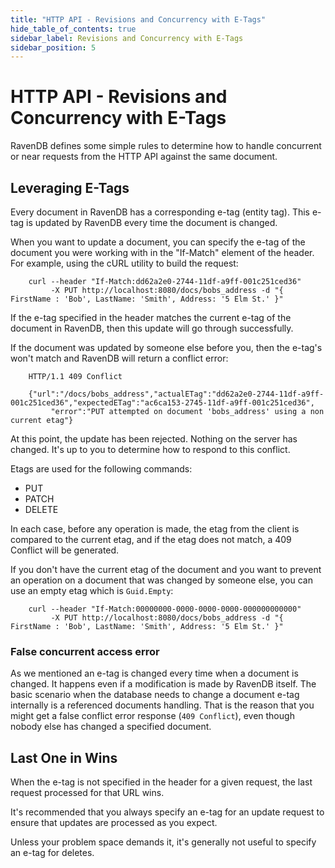 ```yaml
---
title: "HTTP API - Revisions and Concurrency with E-Tags"
hide_table_of_contents: true
sidebar_label: Revisions and Concurrency with E-Tags
sidebar_position: 5
---
```



# HTTP API - Revisions and Concurrency with E-Tags
RavenDB defines some simple rules to determine how to handle concurrent or near requests from the HTTP API against the same document. 

## Leveraging E-Tags

Every document in RavenDB has a corresponding e-tag (entity tag). This e-tag is updated by RavenDB every time the document is changed.

When you want to update a document, you can specify the e-tag of the document you were working with in the "If-Match" element of the header. For example, using the cURL utility to build the request: 

```plain 
    curl --header "If-Match:dd62a2e0-2744-11df-a9ff-001c251ced36"
         -X PUT http://localhost:8080/docs/bobs_address -d "{ FirstName : 'Bob', LastName: 'Smith', Address: '5 Elm St.' }"
```

If the e-tag specified in the header matches the current e-tag of the document in RavenDB, then this update will go through successfully.

If the document was updated by someone else before you, then the e-tag's won't match and RavenDB will return a conflict error: 

```plain 
    HTTP/1.1 409 Conflict
     
    {"url":"/docs/bobs_address","actualETag":"dd62a2e0-2744-11df-a9ff-001c251ced36","expectedETag":"ac6ca153-2745-11df-a9ff-001c251ced36",
         "error":"PUT attempted on document 'bobs_address' using a non current etag"}
```

At this point, the update has been rejected. Nothing on the server has changed. It's up to you to determine how to respond to this conflict.

Etags are used for the following commands:

* PUT
* PATCH
* DELETE

In each case, before any operation is made, the etag from the client is compared to the current etag, and if the etag does not match, a 409 Conflict will be generated.

If you don't have the current etag of the document and you want to prevent an operation on a document that was changed by someone else, you can use an empty etag which is `Guid.Empty`:

```plain 
    curl --header "If-Match:00000000-0000-0000-0000-000000000000"
         -X PUT http://localhost:8080/docs/bobs_address -d "{ FirstName : 'Bob', LastName: 'Smith', Address: '5 Elm St.' }"
```

### False concurrent access error

As we mentioned an e-tag is changed every time when a document is changed. It happens even if a modification is made by RavenDB itself. 
The basic scenario when the database needs to change a document e-tag internally is a referenced documents handling. 
That is the reason that you might get a false conflict error response (`409 Conflict`), even though nobody else has changed a specified document.

## Last One in Wins

When the e-tag is not specified in the header for a given request, the last request processed for that URL wins.

It's recommended that you always specify an e-tag for an update request to ensure that updates are processed as you expect.

Unless your problem space demands it, it's generally not useful to specify an e-tag for deletes.